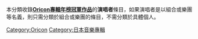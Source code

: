 本分類收錄'''[[Oricon專輯年榜冠軍作品列表|Oricon專輯年榜冠軍作品]]'''的'''演唱者'''條目，如果演唱者是以組合或樂團等名義，則只需分類於組合或樂團的條目，不需分類於具體個人。

[[Category:Oricon|Category:Oricon]]
[[Category:日本音樂專輯|Category:日本音樂專輯]]